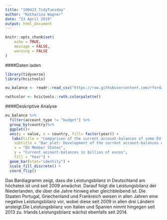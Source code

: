```yaml
---
title: "190423_TidyTuesday"
author: "Katharina Wagner"
date: "23 April 2019"
output: html_document
---
```


```r
knitr::opts_chunk$set(
	echo = TRUE,
	message = FALSE,
	warning = FALSE
)
```

####Daten laden 
```r
library(tidyverse)
library(hcictools)

eu_balance <- readr::read_csv("https://raw.githubusercontent.com/rfordatascience/tidytuesday/master/data/2019/2019-04-16/eu_balance.csv")

rwthcolor <- hcictools::rwth.colorpalette()

```

####Deskriptive Analyse
```r
eu_balance %>%
  filter(account_type != "budget") %>%
  group_by(country)%>% 
  ggplot()+
  aes(y = value, x = country, fill= factor(year)) +
   labs(title = "Comparison of the current account-balances of some EU Member States" ,
    subtitle = "Bar plot: Development of the current account-balances of some EU Member States between 2009 and 2015",
    x = "EU Member States", 
    y = "Current account-balances in billion of euros",
    fill = "Year") +
  geom_bar(stat="identity") +
  scale_fill_discrete() +
  coord_flip()
```

Das Bardiagramm zeigt, dass die Leistungsbilanz in Deutschland am höchsten ist und seit 2009 anwächst. Darauf folgt die Leistungsbilanz der Niederlanden, die über die Jahre hinweg eher gleichbleibend ist. Die Staaten Portugal, Griechenland und Frankreich weisen in allen Jahren eine negative Leistungsbilanz vor, wobei diese seit 2009 in allen drei Ländern ansteigt.Die Leistungsbilanz von Italien und Spanien nimmt hingegen seit 2013 zu. Irlands Leistungsbilanz wächst ebenfalls seit 2014.